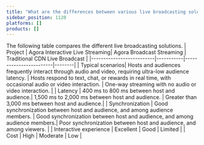 ```yaml
---
title: "What are the differences between various live broadcasting solutions?"
sidebar_position: 1120
platforms: []
products: []
---
```



The following table compares the different live broadcasting solutions.
| Project  | Agora Interactive Live Streaming| Agora Broadcast Streaming | Traditional CDN Live Broadcast       |
|--------------------------|-----------|------------------------|--------|
| Typical scenarios| Hosts and audiences frequently interact through audio and video, requiring ultra-low audience latency. | Hosts respond to text, chat, or rewards in real time, with occasional audio or video interaction.       | One-way streaming with no audio or video interaction.   |
| Latency      | 400 ms to 800 ms between host and audience.| 1,500 ms to 2,000 ms between host and audience.      | Greater than 3,000 ms between host and audience.|
| Synchronization  | Good synchronization between host and audience, and among audience members.   | Good synchronization between host and audience, and among audience members.| Poor synchronization between host and audience, and among viewers. |
| Interactive experience   | Excellent    | Good   | Limited  |
| Cost  | High | Moderate       | Low   |
